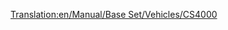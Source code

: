 [[Translation:en/Manual/Base Set/Vehicles/CS4000]]
{{nl/Treinen|Afbeelding=[[File:en/Cs4000.png]]
|Kosten=£26,953 ($53.906)
|Snelheid=96 km/h (60 mph)
|Gewicht=150 t
|Kracht=4,000 pk (2,984 kW)
|Onderhoudskosten=£2,956 ($5.912)
|Ontworpen=1962
|Levensduur=20
|Capaciteit=n.v.t.
|Omschrijving=
|Real-life=De CS4000 lijkt op de [http://en.wikipedia.org/wiki/Krauss-Maffei_ML_4000_C'C' Krauss-Maffei ML-4000]. CS staat voor Chris Sawyer.
}}